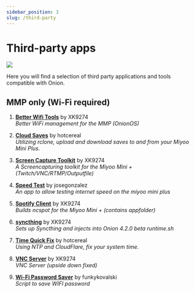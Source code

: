 ```yaml
---
sidebar_position: 3
slug: /third-party
---
```




# Third-party apps

*![](https://user-images.githubusercontent.com/98862735/178884500-8188e34c-b140-4c8e-83d1-44ec4c3b5112.png)*


Here you will find a selection of third party applications and tools compatible with Onion.

<DocCardList />


## MMP only (Wi-Fi required)

1. [**Better Wifi Tools**](https://github.com/XK9274/better-wifi-miyoo) by XK9274  
   *Better WiFi management for the MMP (OnionOS)*

2. [**Cloud Saves**](https://github.com/hotcereal/cloud-saves-miyoo-mini-plus) by hotcereal  
   *Utilizing rclone, upload and download saves to and from your Miyoo Mini Plus.*

3. [**Screen Capture Toolkit**](https://github.com/XK9274/screencap-toolkit-miyoo) by XK9274  
   *A Screencapturing toolkit for the Miyoo Mini + (Twitch/VNC/RTMP/Outputfile)*

4. [**Speed Test**](https://github.com/josegonzalez/miyoo-speedtest) by josegonzalez  
   *An app to allow testing internet speed on the miyoo mini plus*

5. [**Spotify Client**](https://github.com/XK9274/ncspotcli-compile-miyoo) by XK9274  
   *Builds ncspot for the Miyoo Mini + (contains appfolder)*

6. [**syncthing**](https://github.com/XK9274/syncthing-app-miyoo) by XK9274  
   *Sets up Syncthing and injects into Onion 4.2.0 beta runtime.sh*

7. [**Time Quick Fix**](https://github.com/hotcereal/time-quick-fix) by hotcereal  
   *Using NTP and CloudFlare, fix your system time.*

8. [**VNC Server**](https://github.com/XK9274/vncserver-miyoo) by XK9274  
   *VNC Server (upside down fixed)*

9. [**Wi-Fi Password Saver**](https://github.com/funkykovalski/WIFI) by funkykovalski  
   *Script to save WIFI password*
